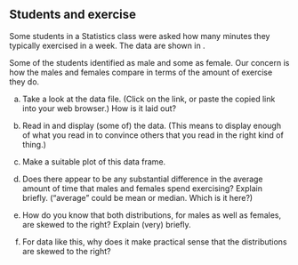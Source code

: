 ## Students and exercise

 Some students in a Statistics class were asked how many
minutes they typically exercised in a week. The data are shown in
\url{http://ritsokiguess.site/datafiles/exercise.txt}. 

Some of the
students identified as male and some as female. Our concern is how the males
and females compare in terms of the amount of exercise they do.


(a) Take a look at the data file. (Click on the link, or paste the copied link into your web browser.) How is it laid out?



(b) Read in and display (some of) the data. (This means to
display enough of what you read in to convince others that you read
in the right kind of thing.)



(c) Make a suitable plot of this data frame. 



(d) Does there appear to be any substantial difference in the
average amount of time that males and females spend exercising?
Explain briefly. ("average" could be mean or median. Which is it
here?)



(e) How do you know that both distributions, for males as well
as females, are skewed to the right? Explain (very) briefly.



(f) For data like this, why does it make practical sense that
the distributions are skewed to the right?






